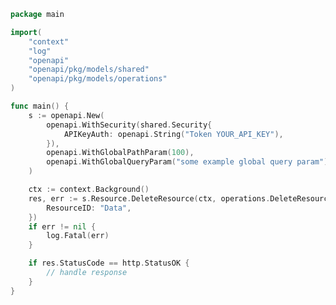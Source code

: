 ```go showLineNumbers copy filename="Delete Resource usage example"
package main

import(
	"context"
	"log"
	"openapi"
	"openapi/pkg/models/shared"
	"openapi/pkg/models/operations"
)

func main() {
    s := openapi.New(
        openapi.WithSecurity(shared.Security{
            APIKeyAuth: openapi.String("Token YOUR_API_KEY"),
        }),
        openapi.WithGlobalPathParam(100),
        openapi.WithGlobalQueryParam("some example global query param"),
    )

    ctx := context.Background()
    res, err := s.Resource.DeleteResource(ctx, operations.DeleteResourceRequest{
        ResourceID: "Data",
    })
    if err != nil {
        log.Fatal(err)
    }

    if res.StatusCode == http.StatusOK {
        // handle response
    }
}
```
